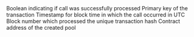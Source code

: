 <ParamField path="contract_address">

</ParamField>
<ParamField path="call_success">
Boolean indicating if call was successfully processed
</ParamField>
<ParamField path="call_tx_hash">
Primary key of the transaction
</ParamField>
<ParamField path="call_trace_address">

</ParamField>
<ParamField path="call_block_time">
Timestamp for block time in which the call occurred in UTC
</ParamField>
<ParamField path="call_block_number">
Block number which processed the unique transaction hash
</ParamField>
<ParamField path="output_0">
Contract address of the created pool
</ParamField>
<ParamField path="recipient">

</ParamField>
<ParamField path="relativeWeightCap">

</ParamField>
